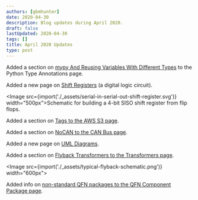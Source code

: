 ```yaml
---
authors: [gbmhunter]
date: 2020-04-30
description: Blog updates during April 2020.
draft: false
lastUpdated: 2020-04-30
tags: []
title: April 2020 Updates
type: post
---
```


Added a section on [mypy And Reusing Variables With Different Types](/programming/languages/python/python-type-annotations#mypy-and-reusing-variables-with-different-types) to the Python Type Annotations page.

Added a new page on [Shift Registers](/electronics/components/shift-registers) (a digital logic circuit).

<Image src={import('./_assets/serial-in-serial-out-shift-register.svg')} width="500px">Schematic for building a 4-bit SISO shift register from flip flops.</Image>

Added a section on [Tags to the AWS S3 page](/programming/cloud/aws/s3#tags).

Added a section on [NoCAN to the CAN Bus page](/electronics/communication-protocols/can-protocol#nocan).

Added a new page on [UML Diagrams](/programming/general/uml-diagrams).

Added a section on [Flyback Transformers to the Transformers page](/electronics/components/transformers#flyback-transformers).

<Image src={import('./_assets/typical-flyback-schematic.png')} width="600px"></Image>

Added info on [non-standard QFN packages to the QFN Component Package page](/pcb-design/component-packages/qfn-component-package#completely-non-standard-qfn-packages).

